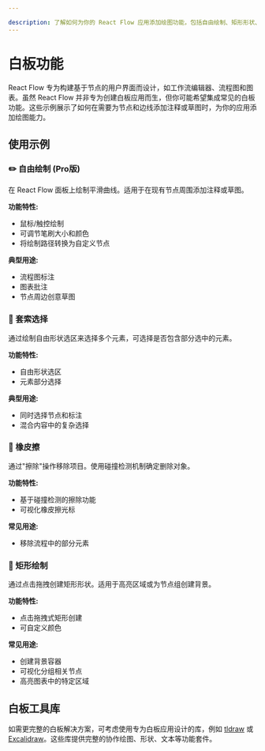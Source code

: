 ```yaml
---

description: 了解如何为你的 React Flow 应用添加绘图功能，包括自由绘制、矩形形状、套索选择和擦除工具。
---
```



# 白板功能

React Flow 专为构建基于节点的用户界面而设计，如工作流编辑器、流程图和图表。虽然 React Flow 并非专为创建白板应用而生，但你可能希望集成常见的白板功能。这些示例展示了如何在需要为节点和边线添加注释或草图时，为你的应用添加绘图能力。

## 使用示例

### ✏️ 自由绘制 (Pro版)

在 React Flow 面板上绘制平滑曲线。适用于在现有节点周围添加注释或草图。

**功能特性:**

- 鼠标/触控绘制
- 可调节笔刷大小和颜色
- 将绘制路径转换为自定义节点

**典型用途:**

- 流程图标注
- 图表批注
- 节点周边创意草图

<ProExampleViewer slug="freehand-draw" innerClassName="flex flex-col-reverse" />

### 🎯 套索选择

通过绘制自由形状选区来选择多个元素，可选择是否包含部分选中的元素。

**功能特性:**

- 自由形状选区
- 元素部分选择

**典型用途:**

- 同时选择节点和标注
- 混合内容中的复杂选择

<RemoteCodeViewer
  route="examples/whiteboard/lasso-selection"
  framework="react"
/>

### 🧹 橡皮擦

通过"擦除"操作移除项目。使用碰撞检测机制确定删除对象。

**功能特性:**

- 基于碰撞检测的擦除功能
- 可视化橡皮擦光标

**常见用途:**

- 移除流程中的部分元素

<RemoteCodeViewer
  route="examples/whiteboard/eraser"
  framework="react"
/>

### 📐 矩形绘制

通过点击拖拽创建矩形形状。适用于高亮区域或为节点组创建背景。

**功能特性:**

- 点击拖拽式矩形创建
- 可自定义颜色

**常见用途:**

- 创建背景容器
- 可视化分组相关节点
- 高亮图表中的特定区域

<RemoteCodeViewer
  route="examples/whiteboard/rectangle"
  framework="react"
/>

## 白板工具库

如需更完整的白板解决方案，可考虑使用专为白板应用设计的库，例如 [tldraw](https://tldraw.dev/) 或 [Excalidraw](https://docs.excalidraw.com/)。这些库提供完整的协作绘图、形状、文本等功能套件。